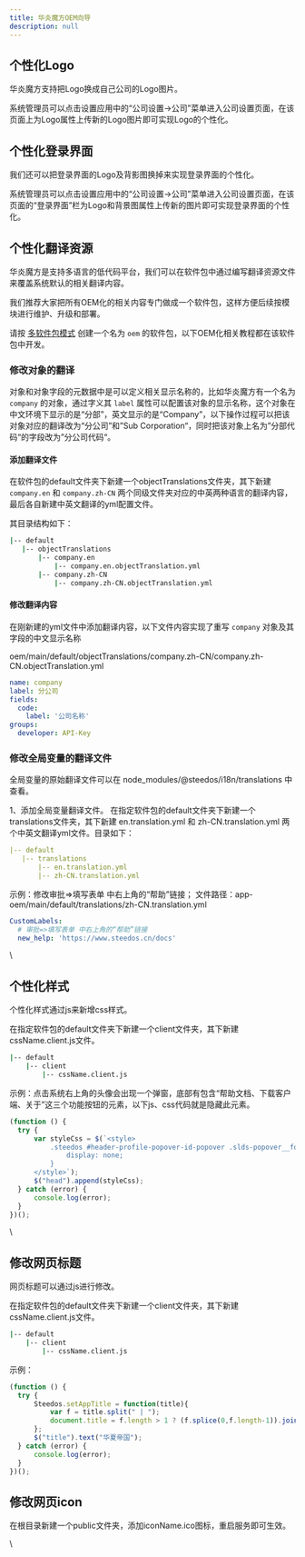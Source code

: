 ```yaml
---
title: 华炎魔方OEM向导
description: null
---
```


## 个性化Logo

华炎魔方支持把Logo换成自己公司的Logo图片。

系统管理员可以点击设置应用中的“公司设置→公司”菜单进入公司设置页面，在该页面上为Logo属性上传新的Logo图片即可实现Logo的个性化。

## 个性化登录界面

我们还可以把登录界面的Logo及背影图换掉来实现登录界面的个性化。

系统管理员可以点击设置应用中的“公司设置→公司”菜单进入公司设置页面，在该页面的“登录界面”栏为Logo和背景图属性上传新的图片即可实现登录界面的个性化。

## 个性化翻译资源

华炎魔方是支持多语言的低代码平台，我们可以在软件包中通过编写翻译资源文件来覆盖系统默认的相关翻译内容。

我们推荐大家把所有OEM化的相关内容专门做成一个软件包，这样方便后续按模块进行维护、升级和部署。

请按 [多软件包模式]() 创建一个名为 `oem` 的软件包，以下OEM化相关教程都在该软件包中开发。

### 修改对象的翻译

对象和对象字段的元数据中是可以定义相关显示名称的，比如华炎魔方有一个名为 `company` 的对象，通过字义其 `label` 属性可以配置该对象的显示名称，这个对象在中文环境下显示的是“分部”，英文显示的是“Company”，以下操作过程可以把该对象对应的翻译改为“分公司”和”Sub Corporation“，同时把该对象上名为”分部代码“的字段改为”分公司代码“。

#### 添加翻译文件

在软件包的default文件夹下新建一个objectTranslations文件夹，其下新建 `company.en` 和 `company.zh-CN` 两个同级文件夹对应的中英两种语言的翻译内容，最后各自新建中英文翻译的yml配置文件。 

其目录结构如下：

```bash
|-- default
   |-- objectTranslations
       |-- company.en
           |-- company.en.objectTranslation.yml
       |-- company.zh-CN
           |-- company.zh-CN.objectTranslation.yml
```

#### 修改翻译内容

在刚新建的yml文件中添加翻译内容，以下文件内容实现了重写 `company` 对象及其字段的中文显示名称

oem/main/default/objectTranslations/company.zh-CN/company.zh-CN.objectTranslation.yml

```yaml
name: company
label: 分公司
fields:
  code: 
    label: '公司名称'
groups:
  developer: API-Key
```

### 修改全局变量的翻译文件

全局变量的原始翻译文件可以在 node_modules/@steedos/i18n/translations 中查看。

1、添加全局变量翻译文件。 在指定软件包的default文件夹下新建一个translations文件夹，其下新建 en.translation.yml 和 zh-CN.translation.yml 两个中英文翻译yml文件。目录如下：

```yaml
|-- default
   |-- translations
       |-- en.translation.yml
       |-- zh-CN.translation.yml
```

示例：修改审批=>填写表单 中右上角的“帮助”链接； 文件路径：app-oem/main/default/translations/zh-CN.translation.yml

```yaml
CustomLabels:
  # 审批=>填写表单 中右上角的“帮助”链接
  new_help: 'https://www.steedos.cn/docs'
```

\
## 个性化样式

个性化样式通过js来新增css样式。

在指定软件包的default文件夹下新建一个client文件夹，其下新建cssName.client.js文件。

```bash
|-- default
    |-- client
        |-- cssName.client.js
```

示例：点击系统右上角的头像会出现一个弹窗，底部有包含“帮助文档、下载客户端、关于”这三个功能按钮的元素，以下js、css代码就是隐藏此元素。

```javascript
(function () {
  try {
      var styleCss = $(`<style>
          .steedos #header-profile-popover-id-popover .slds-popover__footer{
              display: none;
          }
      </style>`);
      $("head").append(styleCss);
  } catch (error) {
      console.log(error);
  }
})();
```

\
## 修改网页标题

网页标题可以通过js进行修改。

在指定软件包的default文件夹下新建一个client文件夹，其下新建cssName.client.js文件。

```bash
|-- default
    |-- client
        |-- cssName.client.js
```

示例：

```javascript
(function () {
  try {
      Steedos.setAppTitle = function(title){
          var f = title.split(" | ");
          document.title = f.length > 1 ? (f.splice(0,f.length-1)).join(" | ") + " | 华夏" : title;
      };
      $("title").text("华夏帝国");
  } catch (error) {
      console.log(error);
  }
})();
```

## 修改网页icon

在根目录新建一个public文件夹，添加iconName.ico图标，重启服务即可生效。

\
